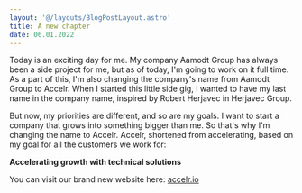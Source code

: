 ```yaml
---
layout: '@/layouts/BlogPostLayout.astro'
title: A new chapter
date: 06.01.2022
---
```


Today is an exciting day for me. My company Aamodt Group has always been a side project for me, but as of today, I'm going to work on it full time. As a part of this, I'm also changing the company's name from Aamodt Group to Accelr. When I started this little side gig, I wanted to have my last name in the company name, inspired by Robert Herjavec in Herjavec Group.

But now, my priorities are different, and so are my goals. I want to start a company that grows into something bigger than me. So that's why I'm changing the name to Accelr. Accelr, shortened from accelerating, based on my goal for all the customers we work for:

**Accelerating growth with technical solutions**

You can visit our brand new website here: [accelr.io](https://accelr.io) 